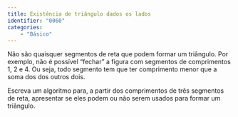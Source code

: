 ```yaml
---
title: Existência de triângulo dados os lados
identifier: "0060"
categories:
    - "Básico"
---
```

::: {#exr-0060}
Não são quaisquer segmentos de reta que podem formar um triângulo. Por exemplo, não é possível "fechar" a figura com segmentos de comprimentos 1, 2 e 4. Ou seja, todo segmento tem que ter comprimento menor que a soma dos dos outros dois.

Escreva um algoritmo para, a partir dos comprimentos de três segmentos de reta, apresentar se eles podem ou não serem usados para formar um triângulo.
:::